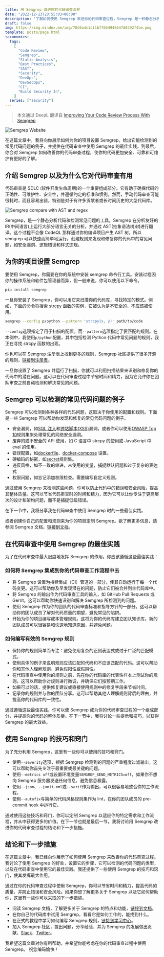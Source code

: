 ```yaml
---
title: 用 Semgrep 改进你的代码审查流程
date: "2022-12-13T20:55:03+08:00"
description: "了解如何使用 Semgrep 改进你的代码审查过程，Semgrep 是一种静态分析代码和检测安全问题的工具。这篇文章涵盖了 Semgrep 的设置以及如何充分利用它的技巧。 #Semgrep #SDLC #BSI"
draft: false
img: https://img.eindex.me/img/78d0adc1c11bf760d948647d0392f4be.png
template: posts/page.html
taxonomies:
  tags:
    [
      "Code Review",
      "Semgrep",
      "Static Analysis",
      "Best Practices",
      "SAST",
      "Security",
      "DevOps",
      "DevSecOps",
      "CI",
      "Build Security In",
    ]
  series: ["security"]
---
```


> 本文通过 DeepL 翻译自 [Improving Your Code Review Process With Semgrep](/posts/improving-your-code-review-process-with-semgrep)

![Semgrep Website](https://img.eindex.me/img/0ec861d94c82a9e7fe57880e0f25a2dd.png)

在这篇文章中，我将向你展示如何为你的项目设置 Semgrep，给出它能检测到的常见代码问题的例子，并提供在代码审查中使用 Semgrep 的最佳实践。到最后，你会对 Semgrep 如何改善你的代码审查过程，使你的代码更加安全、可靠和可维护有更好的了解。

## 介绍 Semgrep 以及为什么它对代码审查有用

代码审查是 SDLC (软件开发生命周期)的一个重要组成部分。它有助于确保代码的正确性、可维护性、安全性，并遵循约定的标准和惯例。然而，手动代码审查可能很耗时，而且容易出错，特别是对于有许多贡献者或长时间历史的大型代码库。

<more />

![Semgrep compare with AST and regex](https://img.eindex.me/img/e23bd0bbaf9d2513d3d26042b1aa702b.png)

Semgrep，是一个静态分析代码和检测常见问题的工具。Semgrep 在分析友好的 IR(中间语言)上运行大部分语言无关的分析，并通过 AST(抽象语法树)树进行翻译。这个过程不会像 CodeQL 那样通过你的编译项目产生 AST 树。所以 semgrep 可以快速而简单地运行，创建规则来发现和修复你的代码中的常见问题，如安全漏洞、逻辑错误和样式违规。

## 为你的项目设置 Semgrep

要使用 Semgrep，你需要在你的系统中安装 semgrep 命令行工具。安装过程因你的操作系统和软件包管理器而异，但一般来说，你可以使用以下命令。

```bash
pip install semgrep
```

一旦你安装了 Semgrep，你可以用它来扫描你的代码库，寻找特定的模式。例如，下面的命令将搜索 strcpy 函数的实例，它被认为是不安全的，不应该被使用。

```bash
semgrep --config p/python --pattern 'strcpy(x, y)' path/to/code
```

`--config`选项指定了用于扫描的配置，而`--pattern`选项指定了要匹配的规则。在本例中，我使用`p/python`配置，其中包括检测 Python 代码中常见问题的规则，我正在寻找 strcpy 函数的出现。

你也可以在 Semgrep 注册表上找到更多的规则，Semgrep 社区提供了很多开源的规则，[链接到注册表](https://semgrep.dev/explore)。

一旦你设置了 Semgrep 并运行了扫描，你就可以利用扫描结果来识别和修复你的代码中的潜在问题。这可以在代码审查过程中节省时间和精力，因为它允许你在团队审查之前自动检测和解决常见的问题。

## Semgrep 可以检测的常见代码问题的例子

Semgrep 可以检测到各种各样的代码问题，这取决于你使用的配置和规则。下面是一些 Semgrep 可以帮助你发现和修复的常见代码问题的例子。

- 安全漏洞，如[SQL 注入](https://semgrep.dev/p/sql-injection)和[跨站脚本(XSS)](https://semgrep.dev/p/xss)漏洞，或者你可以使用[OWASP Top 10](https://semgrep.dev/p/owasp-top-ten)规则集来处理常见的网络安全漏洞。
- 废弃的或不安全的 API 使用，如 C 语言中 strcpy 的使用或 JavaScript 中 eval 的使用。
- 错误配置，如[dockerfile](https://semgrep.dev/p/dockerfile)、[docker-compose](https://semgrep.dev/p/docker-compose) 设置。
- 硬编码的秘密，如[secret](https://semgrep.dev/p/secrets)规则集。
- 违反风格，如不一致的缩进，未使用的变量，捕捉默认问题和过于复杂的表达式
- 权限问题，如忘记添加权限检查。需要编写自定义规则。

通过使用 Semgrep 来检测这些问题，你可以防止代码中的错误和安全风险，提高其整体质量。这可以节省代码审查时的时间和精力，因为它可以让你专注于更高层次的设计和架构问题，而不是捕捉低级错误。

在下一节中，我将分享我在代码审查中使用 Semgrep 时的一些最佳实践。

或者创建你自己的配置和规则来为你的项目定制 Semgrep。欲了解更多信息，请参阅 Semgrep 文档，[链接到文档](https://semgrep.dev/docs/writing-rules/overview/)。

## 在代码审查中使用 Semgrep 的最佳实践

为了在代码审查中最大限度地发挥 Semgrep 的作用，你应该遵循这些最佳实践：

### 如何将 Semgrep 集成到你的代码审查工作流程中去

- 将 Semgrep 设置为持续集成（CI）管道的一部分，使其自动运行于每一个代码变更。这可以帮助你及早发现潜在的问题，防止它们被合并到主代码库中。
- 将 Semgrep 的输出作为代码审查工具的输入，如 GitHub Pull Requests 或 Gerrit。这可以帮助你快速识别和解决 Semgrep 所检测到的问题。
- 使用 Semgrep 作为你的团队的代码审查标准和指导方针的一部分。这可以帮助你的团队成员了解对代码质量的期望，避免常见的陷阱。
- 开始为你的项目编写成本管理规则。这将为你的代码库建立团队知识库，新的团队成员可以很容易和快速地知道原因，并避免问题。

### 如何编写有效的 Semgrep 规则

- 保持你的规则简单而专注：避免使用复杂的正则表达式或过于广泛的匹配模式。
- 使用具体的例子来说明规则应该匹配的代码和不应该匹配的代码。这可以帮助你和其他人理解规则，避免假阳性或假阴性。
- 在代码审查中使用你的规则之前，先在你的代码库的代表性样本上测试你的规则。这可以帮助你对规则进行微调，并确保它们按预期工作。
- 如果可以的话，提供修复建议或直接使用规则中的修复字段来节省时间。
- 记录你的规则并与你的团队分享。这可以帮助其他人理解规则背后的理由，并提高你的代码库的一致性。

通过遵循这些最佳实践，你可以使 Semgrep 成为你的代码审查过程的一个组成部分，并提高你的代码的整体质量。在下一节中，我将讨论一些提示和技巧，以获得 Semgrep 的最大效益。

## 使用 Semgrep 的技巧和窍门

为了充分利用 Semgrep，这里有一些你可以使用的技巧和窍门。

- 使用`--severity`选项，根据 Semgrep 检测到的问题的严重程度过滤输出。这可以帮助你首先专注于最重要或最关键的问题。
- 使用`--metrics off`或设置环境变量`SEMGREP_SEND_METRICS=off`，如果你不想向 Semgrep 服务器发送任何信息，避免信息暴露。
- 使用`--json`、`--junit-xml`或`--sarif`作为输出，可以很容易地整合你的工作流程。
- 使用`--autofix`与简单的代码风格规则集作为 lint，在你的团队成员的 pre-commit hook 中运行它。

通过使用这些技巧和窍门，你可以定制 Semgrep 以适应你的特定需求和工作流程，并从中获得更多的价值。在下一节也就是最后一节，我将讨论用 Semgrep 改进你的代码审查过程的结论和下一步措施。

## 结论和下一步措施

在这篇文章中，我已经向你展示了如何使用 Semgrep 来改善你的代码审查过程。我讨论了使用 Semgrep 的好处，设置它的步骤，它可以检测的代码问题的类型，以及在代码审查中使用它的最佳实践。我还提供了一些使用 Semgrep 的技巧和窍门，使其发挥最大作用。

通过在你的代码审查过程中使用 Semgrep，你可以节省时间和精力，提高代码的质量，并防止错误和安全风险。如果你想了解更多关于 Semgrep 以及它如何帮助你，这里有一些你可以采取的下一步措施。

- 阅读 Semgrep 文档，了解更多关于 Semgrep 的特点和功能，[链接到文档](https://semgrep.dev/docs/)。
- 在你自己的代码库中试用 Semgrep，看看它是如何工作的，能找到什么。
- 在正式的教程中学习如何编写 Semgrep 规则，[链接到学习中心](https://semgrep.dev/learn)。
- 加入 Semgrep 社区，提出问题，分享经验，并为 Semgrep 的发展做出贡献，[Slack](https://r2c.dev/slack)，[Twitter](https://twitter.com/r2cdev)。

我希望这篇文章对你有所帮助，并希望你能考虑在你的代码审查过程中使用 Semgrep。
祝您编码愉快！
